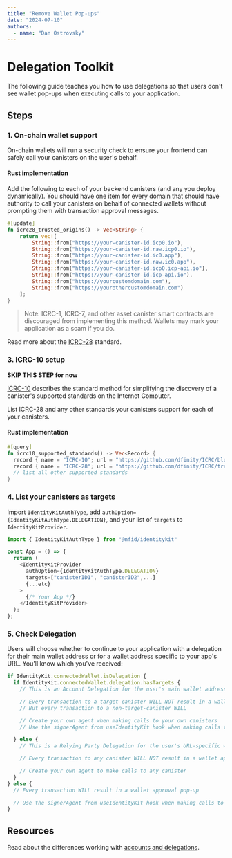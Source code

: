 ```yaml
---
title: "Remove Wallet Pop-ups"
date: "2024-07-10"
authors:
  - name: "Dan Ostrovsky"
---
```


# Delegation Toolkit

The following guide teaches you how to use delegations so that users don't see wallet pop-ups when
executing calls to your application.

## Steps

### 1. On-chain wallet support

On-chain wallets will run a security check to ensure your frontend can safely call your canisters on
the user's behalf.

#### Rust implementation

Add the following to each of your backend canisters (and any you deploy dynamically). You should
have one item for every domain that should have authority to call your canisters on behalf of
connected wallets without prompting them with transaction approval messages.

```rust
#[update]
fn icrc28_trusted_origins() -> Vec<String> {
    return vec![
        String::from("https://your-canister-id.icp0.io"),
        String::from("https://your-canister-id.raw.icp0.io"),
        String::from("https://your-canister-id.ic0.app"),
        String::from("https://your-canister-id.raw.ic0.app"),
        String::from("https://your-canister-id.icp0.icp-api.io"),
        String::from("https://your-canister-id.icp-api.io"),
        String::from("https://yourcustomdomain.com"),
        String::from("https://yourothercustomdomain.com")
    ];
}
```

> Note: ICRC-1, ICRC-7, and other asset canister smart contracts are discouraged from implementing
> this method. Wallets may mark your application as a scam if you do.

Read more about the
[ICRC-28](https://github.com/dfinity/wg-identity-authentication/blob/main/topics/icrc_28_trusted_origins.md)
standard.

### 3. ICRC-10 setup

**SKIP THIS STEP for now**

[ICRC-10](https://github.com/dfinity/ICRC/blob/main/ICRCs/ICRC-10/ICRC-10.md) describes the standard
method for simplifying the discovery of a canister's supported standards on the Internet Computer.

List ICRC-28 and any other standards your canisters support for each of your canisters.

#### Rust implementation

```rust
#[query]
fn icrc10_supported_standards() -> Vec<Record> {
  record { name = "ICRC-10"; url = "https://github.com/dfinity/ICRC/blob/main/ICRCs/ICRC-10/ICRC-10.md"; }
  record { name = "ICRC-28"; url = "https://github.com/dfinity/ICRC/tree/main/ICRCs/ICRC-28/ICRC-28.md"; }
  // list all other supported standards
}
```

### 4. List your canisters as targets

Import `IdentityKitAuthType`, add `authOption={IdentityKitAuthType.DELEGATION}`, and your list of `targets` to `IdentityKitProvider`.

```typescript
import { IdentityKitAuthType } from "@nfid/identitykit"

const App = () => {
  return (
    <IdentityKitProvider
      authOption={IdentityKitAuthType.DELEGATION}
      targets=["canisterID1", "canisterID2",...]
      {...etc}
    >
      {/* Your App */}
    </IdentityKitProvider>
  );
};
```

### 5. Check Delegation

Users will choose whether to continue to your application with a delegation for their main wallet
address or for a wallet address specific to your app's URL. You'll know which you've received:

```typescript
if IdentityKit.connectedWallet.isDelegation {
  if IdentityKit.connectedWallet.delegation.hasTargets {
    // This is an Account Delegation for the user's main wallet address

    // Every transaction to a target canister WILL NOT result in a wallet approval pop-up
    // But every transaction to a non-target-canister WILL

    // Create your own agent when making calls to your own canisters
    // Use the signerAgent from useIdentityKit hook when making calls to other canisters

  } else {
    // This is a Relying Party Delegation for the user's URL-specific wallet address

    // Every transaction to any canister WILL NOT result in a wallet approval pop-up

    // Create your own agent to make calls to any canister
  }
} else {
  // Every transaction WILL result in a wallet approval pop-up

  // Use the signerAgent from useIdentityKit hook when making calls to any canister
}

```

## Resources

Read about the differences working with [accounts and delegations](/miscellaneous/auth-options).
